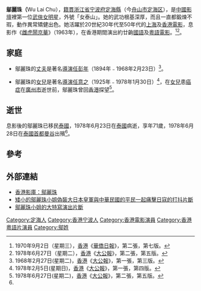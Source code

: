 '''鄔麗珠（'''Wu Lai Chu）{{BD|1907年||1978年|6月23日|catIdx=W}}，[[籍貫|籍貫]][[浙江省|浙江省]][[宁波府|宁波府]][[定海縣|定海縣]]（今[[舟山市|舟山市]][[定海区|定海区]]），是[[中國|中國]][[影壇|影壇]]裡第一位[[華語影劇中的女打仔|武俠女明星]]，外號「女泰山」。她的武功根基深厚，而且一直都鍛煉不瑕，動作異常矯健出色。她活躍於20世紀30年代至50年代的[[上海|上海]]及[[香港|香港]][[電影|電影]]，息影作《[[雌虎鬧京華|雌虎鬧京華]]》（1963年），在香港期間演出約廿齣[[國語|國語]]及[[粵語|粵語]][[電影|電影]]。<ref>1970年9月2日（星期三），[[香港|香港]]《[[華僑日報|華僑日報]]》，第二張，第七版。</ref><ref>1978年6月27日（星期二），[[香港|香港]]《[[大公報|大公報]]》，第二張，第五版。</ref>。

== 家庭 ==
* 鄔麗珠的[[丈夫|丈夫]]是著名[[導演|導演]][[任彭年|任彭年]]（1894年﹣1968年2月23日）<ref>1968年2月27日(星期二)，[[香港|香港]]《[[大公報|大公報]]》，第一張，第三版。</ref>。

* 鄔麗珠的[[女兒|女兒]]是著名[[導演|導演]][[任意之|任意之]]（1925年﹣1978年1月30日）<ref>1978年2月5日(星期日)，[[香港|香港]]《[[大公報|大公報]]》，第一張，第四版。</ref>，在[[女兒|女兒]]患[[癌症|癌症]]在[[廣州市|廣州市]]逝世前，鄔麗珠曾回[[香港|香港]]探望<ref name="#1">1978年6月27日(星期二)，[[香港|香港]]《[[大公報|大公報]]》，第二張，第五版。</ref>。

== 逝世 ==
息影後的鄔麗珠已移民[[泰國|泰國]]，1978年6月23日在[[泰國|泰國]]病逝，享年71歲，1978年6月28日在[[泰國|泰國]][[首都|首都]][[曼谷|曼谷]]出殯<ref name="#1"/>。

==參考==
<div class="references-small">
<references />
</div>

== 外部連結 ==
* [http://hkmdb.com/db/people/view.mhtml?id=1192&display_set=big5 香港影庫：鄔麗珠] {{Wayback|url=http://hkmdb.com/db/people/view.mhtml?id=1192&display_set=big5 |date=20120613045058 }}
* [http://www.youtube.com/watch?v=plB-b5YIMQQ&feature=channel_page 矮小的鄔麗珠小姐偽裝大日本皇軍與中華民國的平民一起痛擊日寇的打抖片斷] {{Wayback|url=http://www.youtube.com/watch?v=plB-b5YIMQQ&feature=channel_page |date=20161020234928 }}
* [http://www.youtube.com/watch?v=dubFh_BpYaQ 鄔麗珠小姐的大特寫演出片斷] {{Wayback|url=http://www.youtube.com/watch?v=dubFh_BpYaQ |date=20161015002441 }}

{{Authority control}}
{{DEFAULTSORT:W}}
[[Category:定海人|Category:定海人]]
[[Category:香港宁波人|Category:香港宁波人]]
[[Category:香港電影演員|Category:香港電影演員]]
[[Category:香港粵語片演員|Category:香港粵語片演員]]
[[Category:鄔姓|Category:鄔姓]]